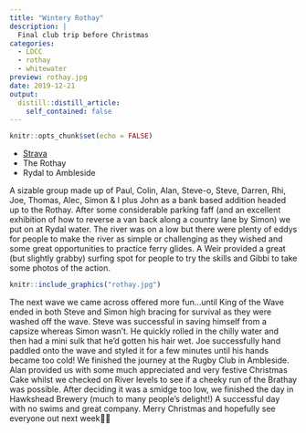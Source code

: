 ```yaml
---
title: "Wintery Rothay"
description: |
  Final club trip before Christmas
categories:
  - LDCC
  - rothay
  - whitewater
preview: rothay.jpg
date: 2019-12-21
output:
  distill::distill_article:
    self_contained: false
---
```


```r
knitr::opts_chunk$set(echo = FALSE)
```

- [Strava](https://www.strava.com/activities/2946927738)
- The Rothay
- Rydal to Ambleside

A sizable group made up of Paul, Colin, Alan, Steve-o, Steve, Darren, Rhi, Joe, Thomas, Alec, Simon & I plus John as a bank based addition headed up to the Rothay. After some considerable parking faff (and an excellent exhibition of how to reverse a van back along a country lane by Simon) we put on at Rydal water. The river was on a low but there were plenty of eddys for people to make the river as simple or challenging as they wished and some great opportunities to practice ferry glides. A Weir provided a great (but slightly grabby) surfing spot for people to try the skills and Gibbi to take some photos of the action. 

```r
knitr::include_graphics("rothay.jpg")
```

The next wave we came across offered more fun...until King of the Wave ended in both Steve and Simon high bracing for survival as they were washed off the wave. Steve was successful in saving himself from a capsize whereas Simon wasn't. He quickly rolled in the chilly water and then had a mini sulk that he'd gotten his hair wet. Joe successfully hand paddled onto the wave and styled it for a few minutes until his hands became too cold! We finished the journey at the Rugby Club in Ambleside. Alan provided us with some much appreciated and very festive Christmas Cake whilst we checked on River levels to see if a cheeky run of the Brathay was possible. After deciding it was a smidge too low, we finished the day in Hawkshead Brewery (much to many people's delight!) A successful day with no swims and great company. Merry Christmas and hopefully see everyone out next week🎄🥂

